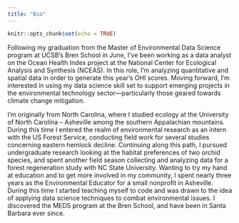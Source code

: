 ```yaml
---
title: "Bio"
---
```


```r
knitr::opts_chunk$set(echo = TRUE)
```

Following my graduation from the Master of Environmental Data Science program at UCSB’s Bren School in June, I’ve been working as a data analyst on the Ocean Health Index project at the National Center for Ecological Analysis and Synthesis (NCEAS). In this role, I’m analyzing quantitative and spatial data in order to generate this year’s OHI scores. Moving forward, I’m interested in using my data science skill set to support emerging projects in the environmental technology sector—particularly those geared towards climate change mitigation.

I’m originally from North Carolina, where I studied ecology at the University of North Carolina – Asheville among the southern Appalachian mountains. During this time I entered the realm of environmental research as an intern with the US Forest Service, conducting field work for several studies concerning eastern hemlock decline. Continuing along this path, I pursued undergraduate research looking at the habitat preferences of two orchid species, and spent another field season collecting and analyzing data for a forest regeneration study with NC State University. Wanting to try my hand at education and to get more involved in my community, I spent nearly three years as the Environmental Educator for a small nonprofit in Asheville. During this time I started teaching myself to code and was drawn to the idea of applying data science techniques to combat environmental issues. I discovered the MEDS program at the Bren School, and have been in Santa Barbara ever since.
